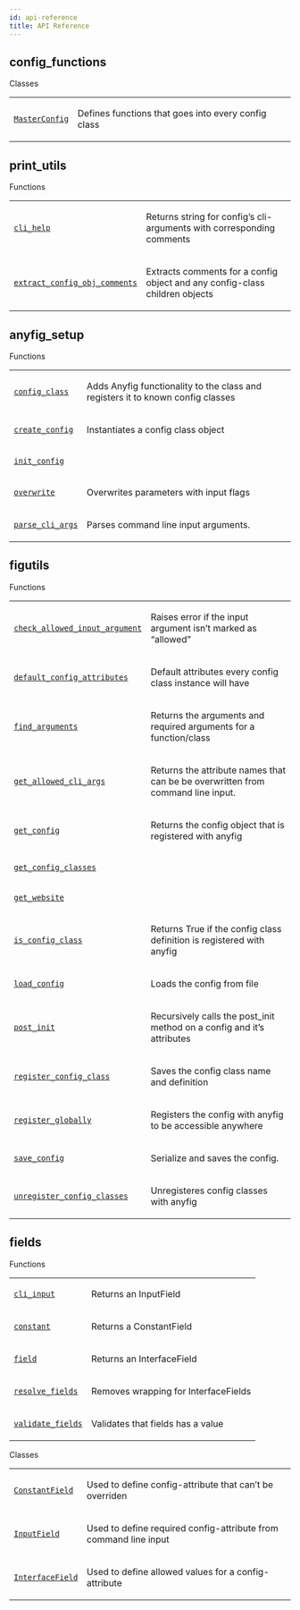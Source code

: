 ```yaml
---
id: api-reference
title: API Reference
---
```



## config_functions
<div className="section" id="module-anyfig.config_functions">
<span id="anyfig-config-functions"></span>
<p className="rubric">Classes</p>
<table className="longtable docutils align-default">
<colgroup>

</colgroup>
<tbody>
<tr className="row-odd"><td><p><a className="reference internal" href="config_functions#MasterConfig" title="anyfig.config_functions.MasterConfig"><code className="xref py py-obj docutils literal notranslate"><span className="pre">MasterConfig</span></code></a></p></td>
<td><p>Defines functions that goes into every config class</p></td>
</tr>
</tbody>
</table>
</div>

## print_utils
<div className="section" id="module-anyfig.print_utils">
<span id="anyfig-print-utils"></span>
<p className="rubric">Functions</p>
<table className="longtable docutils align-default">
<colgroup>

</colgroup>
<tbody>
<tr className="row-odd"><td><p><a className="reference internal" href="print_utils#cli_help" title="anyfig.print_utils.cli_help"><code className="xref py py-obj docutils literal notranslate"><span className="pre">cli_help</span></code></a></p></td>
<td><p>Returns string for config’s cli-arguments with corresponding comments</p></td>
</tr>
<tr className="row-even"><td><p><a className="reference internal" href="print_utils#extract_config_obj_comments" title="anyfig.print_utils.extract_config_obj_comments"><code className="xref py py-obj docutils literal notranslate"><span className="pre">extract_config_obj_comments</span></code></a></p></td>
<td><p>Extracts comments for a config object and any config-class children objects</p></td>
</tr>
</tbody>
</table>
</div>

## anyfig_setup
<div className="section" id="module-anyfig.anyfig_setup">
<span id="anyfig-anyfig-setup"></span>
<p className="rubric">Functions</p>
<table className="longtable docutils align-default">
<colgroup>

</colgroup>
<tbody>
<tr className="row-odd"><td><p><a className="reference internal" href="anyfig_setup#config_class" title="anyfig.anyfig_setup.config_class"><code className="xref py py-obj docutils literal notranslate"><span className="pre">config_class</span></code></a></p></td>
<td><p>Adds Anyfig functionality to the class and registers it to known config classes</p></td>
</tr>
<tr className="row-even"><td><p><a className="reference internal" href="anyfig_setup#create_config" title="anyfig.anyfig_setup.create_config"><code className="xref py py-obj docutils literal notranslate"><span className="pre">create_config</span></code></a></p></td>
<td><p>Instantiates a config class object</p></td>
</tr>
<tr className="row-odd"><td><p><a className="reference internal" href="anyfig_setup#init_config" title="anyfig.anyfig_setup.init_config"><code className="xref py py-obj docutils literal notranslate"><span className="pre">init_config</span></code></a></p></td>
<td><p></p></td>
</tr>
<tr className="row-even"><td><p><a className="reference internal" href="anyfig_setup#overwrite" title="anyfig.anyfig_setup.overwrite"><code className="xref py py-obj docutils literal notranslate"><span className="pre">overwrite</span></code></a></p></td>
<td><p>Overwrites parameters with input flags</p></td>
</tr>
<tr className="row-odd"><td><p><a className="reference internal" href="anyfig_setup#parse_cli_args" title="anyfig.anyfig_setup.parse_cli_args"><code className="xref py py-obj docutils literal notranslate"><span className="pre">parse_cli_args</span></code></a></p></td>
<td><p>Parses command line input arguments.</p></td>
</tr>
</tbody>
</table>
</div>

## figutils
<div className="section" id="module-anyfig.figutils">
<span id="anyfig-figutils"></span>
<p className="rubric">Functions</p>
<table className="longtable docutils align-default">
<colgroup>

</colgroup>
<tbody>
<tr className="row-odd"><td><p><a className="reference internal" href="figutils#check_allowed_input_argument" title="anyfig.figutils.check_allowed_input_argument"><code className="xref py py-obj docutils literal notranslate"><span className="pre">check_allowed_input_argument</span></code></a></p></td>
<td><p>Raises error if the input argument isn’t marked as “allowed”</p></td>
</tr>
<tr className="row-even"><td><p><a className="reference internal" href="figutils#default_config_attributes" title="anyfig.figutils.default_config_attributes"><code className="xref py py-obj docutils literal notranslate"><span className="pre">default_config_attributes</span></code></a></p></td>
<td><p>Default attributes every config class instance will have</p></td>
</tr>
<tr className="row-odd"><td><p><a className="reference internal" href="figutils#find_arguments" title="anyfig.figutils.find_arguments"><code className="xref py py-obj docutils literal notranslate"><span className="pre">find_arguments</span></code></a></p></td>
<td><p>Returns the arguments and required arguments for a function/class</p></td>
</tr>
<tr className="row-even"><td><p><a className="reference internal" href="figutils#get_allowed_cli_args" title="anyfig.figutils.get_allowed_cli_args"><code className="xref py py-obj docutils literal notranslate"><span className="pre">get_allowed_cli_args</span></code></a></p></td>
<td><p>Returns the attribute names that can be be overwritten from command line input.</p></td>
</tr>
<tr className="row-odd"><td><p><a className="reference internal" href="figutils#get_config" title="anyfig.figutils.get_config"><code className="xref py py-obj docutils literal notranslate"><span className="pre">get_config</span></code></a></p></td>
<td><p>Returns the config object that is registered with anyfig</p></td>
</tr>
<tr className="row-even"><td><p><a className="reference internal" href="figutils#get_config_classes" title="anyfig.figutils.get_config_classes"><code className="xref py py-obj docutils literal notranslate"><span className="pre">get_config_classes</span></code></a></p></td>
<td><p></p></td>
</tr>
<tr className="row-odd"><td><p><a className="reference internal" href="figutils#get_website" title="anyfig.figutils.get_website"><code className="xref py py-obj docutils literal notranslate"><span className="pre">get_website</span></code></a></p></td>
<td><p></p></td>
</tr>
<tr className="row-even"><td><p><a className="reference internal" href="figutils#is_config_class" title="anyfig.figutils.is_config_class"><code className="xref py py-obj docutils literal notranslate"><span className="pre">is_config_class</span></code></a></p></td>
<td><p>Returns True if the config class definition is registered with anyfig</p></td>
</tr>
<tr className="row-odd"><td><p><a className="reference internal" href="figutils#load_config" title="anyfig.figutils.load_config"><code className="xref py py-obj docutils literal notranslate"><span className="pre">load_config</span></code></a></p></td>
<td><p>Loads the config from file</p></td>
</tr>
<tr className="row-even"><td><p><a className="reference internal" href="figutils#post_init" title="anyfig.figutils.post_init"><code className="xref py py-obj docutils literal notranslate"><span className="pre">post_init</span></code></a></p></td>
<td><p>Recursively calls the post_init method on a config and it’s attributes</p></td>
</tr>
<tr className="row-odd"><td><p><a className="reference internal" href="figutils#register_config_class" title="anyfig.figutils.register_config_class"><code className="xref py py-obj docutils literal notranslate"><span className="pre">register_config_class</span></code></a></p></td>
<td><p>Saves the config class name and definition</p></td>
</tr>
<tr className="row-even"><td><p><a className="reference internal" href="figutils#register_globally" title="anyfig.figutils.register_globally"><code className="xref py py-obj docutils literal notranslate"><span className="pre">register_globally</span></code></a></p></td>
<td><p>Registers the config with anyfig to be accessible anywhere</p></td>
</tr>
<tr className="row-odd"><td><p><a className="reference internal" href="figutils#save_config" title="anyfig.figutils.save_config"><code className="xref py py-obj docutils literal notranslate"><span className="pre">save_config</span></code></a></p></td>
<td><p>Serialize and saves the config.</p></td>
</tr>
<tr className="row-even"><td><p><a className="reference internal" href="figutils#unregister_config_classes" title="anyfig.figutils.unregister_config_classes"><code className="xref py py-obj docutils literal notranslate"><span className="pre">unregister_config_classes</span></code></a></p></td>
<td><p>Unregisteres config classes with anyfig</p></td>
</tr>
</tbody>
</table>
</div>

## fields
<div className="section" id="module-anyfig.fields">
<span id="anyfig-fields"></span>
<p className="rubric">Functions</p>
<table className="longtable docutils align-default">
<colgroup>

</colgroup>
<tbody>
<tr className="row-odd"><td><p><a className="reference internal" href="fields#cli_input" title="anyfig.fields.cli_input"><code className="xref py py-obj docutils literal notranslate"><span className="pre">cli_input</span></code></a></p></td>
<td><p>Returns an InputField</p></td>
</tr>
<tr className="row-even"><td><p><a className="reference internal" href="fields#constant" title="anyfig.fields.constant"><code className="xref py py-obj docutils literal notranslate"><span className="pre">constant</span></code></a></p></td>
<td><p>Returns a ConstantField</p></td>
</tr>
<tr className="row-odd"><td><p><a className="reference internal" href="fields#field" title="anyfig.fields.field"><code className="xref py py-obj docutils literal notranslate"><span className="pre">field</span></code></a></p></td>
<td><p>Returns an InterfaceField</p></td>
</tr>
<tr className="row-even"><td><p><a className="reference internal" href="fields#resolve_fields" title="anyfig.fields.resolve_fields"><code className="xref py py-obj docutils literal notranslate"><span className="pre">resolve_fields</span></code></a></p></td>
<td><p>Removes wrapping for InterfaceFields</p></td>
</tr>
<tr className="row-odd"><td><p><a className="reference internal" href="fields#validate_fields" title="anyfig.fields.validate_fields"><code className="xref py py-obj docutils literal notranslate"><span className="pre">validate_fields</span></code></a></p></td>
<td><p>Validates that fields has a value</p></td>
</tr>
</tbody>
</table>
<p className="rubric">Classes</p>
<table className="longtable docutils align-default">
<colgroup>

</colgroup>
<tbody>
<tr className="row-odd"><td><p><a className="reference internal" href="fields#ConstantField" title="anyfig.fields.ConstantField"><code className="xref py py-obj docutils literal notranslate"><span className="pre">ConstantField</span></code></a></p></td>
<td><p>Used to define config-attribute that can’t be overriden</p></td>
</tr>
<tr className="row-even"><td><p><a className="reference internal" href="fields#InputField" title="anyfig.fields.InputField"><code className="xref py py-obj docutils literal notranslate"><span className="pre">InputField</span></code></a></p></td>
<td><p>Used to define required config-attribute from command line input</p></td>
</tr>
<tr className="row-odd"><td><p><a className="reference internal" href="fields#InterfaceField" title="anyfig.fields.InterfaceField"><code className="xref py py-obj docutils literal notranslate"><span className="pre">InterfaceField</span></code></a></p></td>
<td><p>Used to define allowed values for a config-attribute</p></td>
</tr>
</tbody>
</table>
</div>